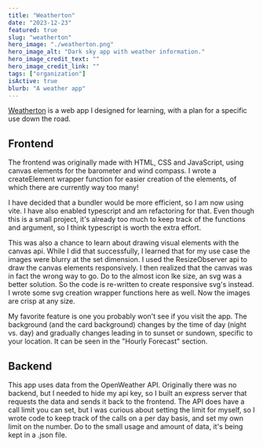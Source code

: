 ```yaml
---
title: "Weatherton"
date: "2023-12-23"
featured: true
slug: "weatherton"
hero_image: "./weatherton.png"
hero_image_alt: "Dark sky app with weather information."
hero_image_credit_text: ""
hero_image_credit_link: ""
tags: ["organization"]
isActive: true
blurb: "A weather app"
---
```


[Weatherton](https://elliotreed.github.io/weatherton/) is a web app I designed for learning, with a plan for a specific use down the road.

## Frontend

 The frontend was originally made with HTML, CSS and JavaScript, using canvas elements for the barometer and wind compass. I wrote a createElement wrapper function for easier creation of the elements, of which there are currently way too many!

 I have decided that a bundler would be more efficient, so I am now using vite. I have also enabled typescript and am refactoring for that. Even though this is a small project, it's already too much to keep track of the functions and argument, so I think typescript is worth the extra effort.

 This was also a chance to learn about drawing visual elements with the canvas api. While I did that successfully, I learned that for my use case the images were blurry at the set dimension. I used the ResizeObserver api to draw the canvas elements responsively. I then realized that the canvas was in fact the wrong way to go. Do to the almost icon lke size, an svg was a better solution. So the code is re-written to create responsive svg's instead. I wrote some svg creation wrapper functions here as well. Now the images are crisp at any size.

 My favorite feature is one you probably won't see if you visit the app. The background (and the card background) changes by the time of day (night vs. day) and gradually changes leading in to sunset or sundown, specific to your location. It can be seen in the "Hourly Forecast" section.

## Backend

 This app uses data from the OpenWeather API. Originally there was no backend, but I needed to hide my api key, so I built an express server that requests the data and sends it back to the frontend. The API does have a call limit you can set, but I was curious about setting the limit for myself, so I wrote code to keep track of the calls on a per day basis, and set my own limit on the number. Do to the small usage and amount of data, it's being kept in a .json file.
